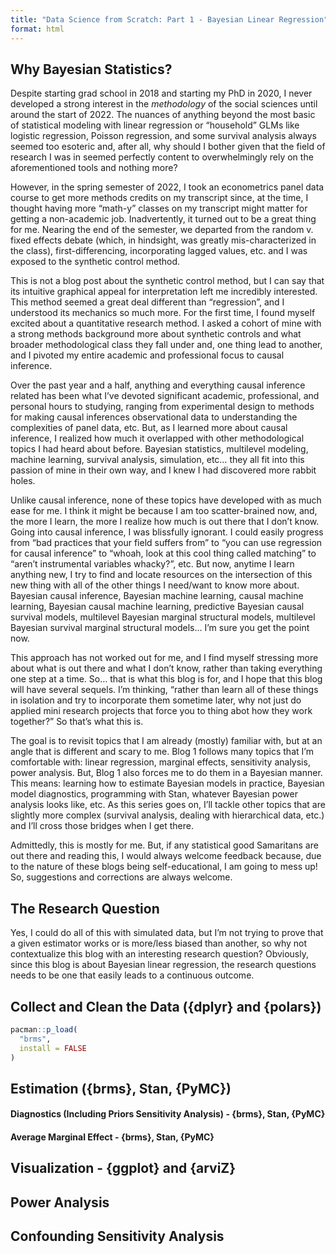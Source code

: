 ```yaml
---
title: "Data Science from Scratch: Part 1 - Bayesian Linear Regression"
format: html
---
```


## Why Bayesian Statistics?

Despite starting grad school in 2018 and starting my PhD in 2020, I never developed a strong interest in the *methodology* of the social sciences until around the start of 2022. The nuances of anything beyond the most basic of statistical modeling with linear regression or "household" GLMs like logistic regression, Poisson regression, and some survival analysis always seemed too esoteric and, after all, why should I bother given that the field of research I was in seemed perfectly content to overwhelmingly rely on the aforementioned tools and nothing more?

However, in the spring semester of 2022, I took an econometrics panel data course to get more methods credits on my transcript since, at the time, I thought having more "math-y" classes on my transcript might matter for getting a non-academic job. Inadvertently, it turned out to be a great thing for me. Nearing the end of the semester, we departed from the random v. fixed effects debate (which, in hindsight, was greatly mis-characterized in the class), first-differencing, incorporating lagged values, etc. and I was exposed to the synthetic control method.

This is not a blog post about the synthetic control method, but I can say that its intuitive graphical appeal for interpretation left me incredibly interested. This method seemed a great deal different than "regression", and I understood its mechanics so much more. For the first time, I found myself excited about a quantitative research method. I asked a cohort of mine with a strong methods background more about synthetic controls and what broader methodological class they fall under and, one thing lead to another, and I pivoted my entire academic and professional focus to causal inference. 

Over the past year and a half, anything and everything causal inference related has been what I've devoted significant academic, professional, and personal hours to studying, ranging from experimental design to methods for making causal inferences observational data to understanding the complexities of panel data, etc. But, as I learned more about causal inference, I realized how much it overlapped with other methodological topics I had heard about before. Bayesian statistics, multilevel modeling, machine learning, survival analysis, simulation, etc... they all fit into this passion of mine in their own way, and I knew I had discovered more rabbit holes.

Unlike causal inference, none of these topics have developed with as much ease for me. I think it might be because I am too scatter-brained now, and, the more I learn, the more I realize how much is out there that I don't know. Going into causal inference, I was blissfully ignorant. I could easily progress from "bad practices that your field suffers from" to "you can use regression for causal inference" to "whoah, look at this cool thing called matching" to "aren't instrumental variables whacky?", etc. But now, anytime I learn anything new, I try to find and locate resources on the intersection of this new thing with all of the other things I need/want to know more about. Bayesian causal inference, Bayesian machine learning, causal machine learning, Bayesian causal machine learning, predictive Bayesian causal survival models, multilevel Bayesian marginal structural models, multilevel Bayesian survival marginal structural models... I'm sure you get the point now.

This approach has not worked out for me, and I find myself stressing more about what is out there and what I don't know, rather than taking everything one step at a time. So... that is what this blog is for, and I hope that this blog will have several sequels. I'm thinking, "rather than learn all of these things in isolation and try to incorporate them sometime later, why not just do applied mini research projects that force you to thing abot how they work together?" So that's what this is. 

The goal is to revisit topics that I am already (mostly) familiar with, but at an angle that is different and scary to me. Blog 1 follows many topics that I'm comfortable with: linear regression, marginal effects, sensitivity analysis, power analysis. But, Blog 1 also forces me to do them in a Bayesian manner. This means: learning how to estimate Bayesian models in practice, Bayesian model diagnostics, programming with Stan, whatever Bayesian power analysis looks like, etc. As this series goes on, I'll tackle other topics that are slightly more complex (survival analysis, dealing with hierarchical data, etc.) and I'll cross those bridges when I get there. 

Admittedly, this is mostly for me. But, if any statistical good Samaritans are out there and reading this, I would always welcome feedback because, due to the nature of these blogs being self-educational, I am going to mess up! So, suggestions and corrections are always welcome.

## The Research Question

Yes, I could do all of this with simulated data, but I'm not trying to prove that a given estimator works or is more/less biased than another, so why not contextualize this blog with an interesting research question? Obviously, since this blog is about Bayesian linear regression, the research questions needs to be one that easily leads to a continuous outcome. 

## Collect and Clean the Data ({dplyr} and {polars})

```r
pacman::p_load(
  "brms",
  install = FALSE
)
```

## Estimation ({brms}, Stan, {PyMC})

#### Diagnostics (Including Priors Sensitivity Analysis) - {brms}, Stan, {PyMC}

#### Average Marginal Effect - {brms}, Stan, {PyMC}

## Visualization - {ggplot} and {arviZ}

## Power Analysis

## Confounding Sensitivity Analysis